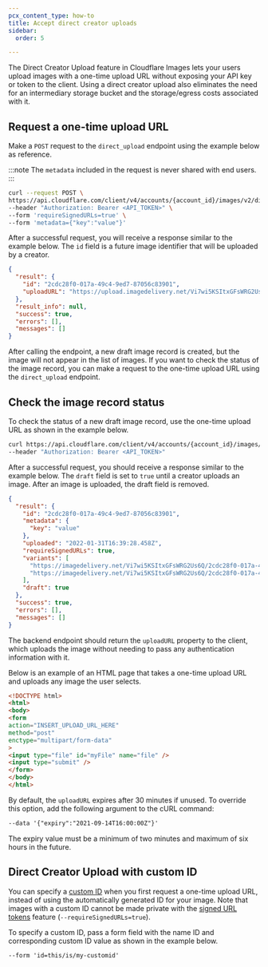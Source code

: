 ```yaml
---
pcx_content_type: how-to
title: Accept direct creator uploads
sidebar:
  order: 5

---
```


The Direct Creator Upload feature in Cloudflare Images lets your users upload images with a one-time upload URL without exposing your API key or token to the client. Using a direct creator upload also eliminates the need for an intermediary storage bucket and the storage/egress costs associated with it.

## Request a one-time upload URL

Make a `POST` request to the `direct_upload` endpoint using the example below as reference.

:::note
The `metadata` included in the request is never shared with end users.
:::

```bash
curl --request POST \
https://api.cloudflare.com/client/v4/accounts/{account_id}/images/v2/direct_upload \
--header "Authorization: Bearer <API_TOKEN>" \
--form 'requireSignedURLs=true' \
--form 'metadata={"key":"value"}'
```

After a successful request, you will receive a response similar to the example below. The `id` field is a future image identifier that will be uploaded by a creator.

```json
{
  "result": {
    "id": "2cdc28f0-017a-49c4-9ed7-87056c83901",
    "uploadURL": "https://upload.imagedelivery.net/Vi7wi5KSItxGFsWRG2Us6Q/2cdc28f0-017a-49c4-9ed7-87056c83901"
  },
  "result_info": null,
  "success": true,
  "errors": [],
  "messages": []
}
```

After calling the endpoint, a new draft image record is created, but the image will not appear in the list of images. If you want to check the status of the image record, you can make a request to the one-time upload URL using the `direct_upload` endpoint.

## Check the image record status

To check the status of a new draft image record, use the one-time upload URL as shown in the example below.

```bash
curl https://api.cloudflare.com/client/v4/accounts/{account_id}/images/v1/{image_id} \
--header "Authorization: Bearer <API_TOKEN>"
```

After a successful request, you should receive a response similar to the example below. The `draft` field is set to `true` until a creator uploads an image. After an image is uploaded, the draft field is removed.

```json
{
  "result": {
    "id": "2cdc28f0-017a-49c4-9ed7-87056c83901",
    "metadata": {
      "key": "value"
    },
    "uploaded": "2022-01-31T16:39:28.458Z",
    "requireSignedURLs": true,
    "variants": [
      "https://imagedelivery.net/Vi7wi5KSItxGFsWRG2Us6Q/2cdc28f0-017a-49c4-9ed7-87056c83901/public",
      "https://imagedelivery.net/Vi7wi5KSItxGFsWRG2Us6Q/2cdc28f0-017a-49c4-9ed7-87056c83901/thumbnail"
    ],
    "draft": true
  },
  "success": true,
  "errors": [],
  "messages": []
}
```

The backend endpoint should return the `uploadURL` property to the client, which uploads the image without needing to pass any authentication information with it.

Below is an example of an HTML page that takes a one-time upload URL and uploads any image the user selects.

```html
<!DOCTYPE html>
<html>
<body>
<form
action="INSERT_UPLOAD_URL_HERE"
method="post"
enctype="multipart/form-data"
>
<input type="file" id="myFile" name="file" />
<input type="submit" />
</form>
</body>
</html>
```

By default, the `uploadURL` expires after 30 minutes if unused. To override this option, add the following argument to the cURL command:

```txt
--data '{"expiry":"2021-09-14T16:00:00Z"}'
```

The expiry value must be a minimum of two minutes and maximum of six hours in the future.

## Direct Creator Upload with custom ID

You can specify a [custom ID](/images/upload-images/upload-custom-path/) when you first request a one-time upload URL, instead of using the automatically generated ID for your image. Note that images with a custom ID cannot be made private with the [signed URL tokens](/images/manage-images/serve-images/serve-private-images) feature (`--requireSignedURLs=true`).

To specify a custom ID, pass a form field with the name ID and corresponding custom ID value as shown in the example below.

```txt
--form 'id=this/is/my-customid'
```
